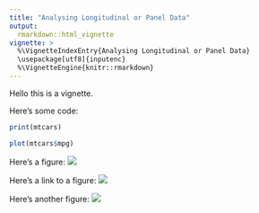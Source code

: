---
title: "Analysing Longitudinal or Panel Data"
output: 
  rmarkdown::html_vignette
vignette: >
  %\VignetteIndexEntry{Analysing Longitudinal or Panel Data}
  \usepackage[utf8]{inputenc}
  %\VignetteEngine{knitr::rmarkdown}
---

Hello this is a vignette.

Here's some code:

```{r}
print(mtcars)

plot(mtcars$mpg)
```

Here's a figure: ![](hex-conductor.png)

Here's a link to a figure: <img src="https://raw.githubusercontent.com/etiennebacher/altdoc/main/inst/misc/hex-conductor.png">

Here's another figure: ![](figures/hex-conductor-2.png)

